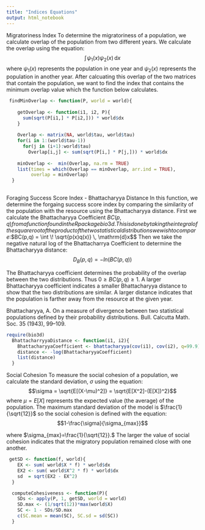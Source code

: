 ```yaml
---
title: "Indices Equations"
output: html_notebook
---
```


Migratoriness Index
To determine the migratoriness of a population, we calculate overlap of the population from two different years. We calculate the overlap using the equation:
$$\int \! \psi_1(x) \psi_2(x) \, \mathrm{d}x$$
where $\psi_1(x)$ represents the population in one year and $\psi_2(x)$ represents the population in another year. After calcuating this overlap of the two matrices that contain the population, we want to find the index that contains the minimum overlap value which the function below calculates.    

```r
 findMinOverlap <- function(P, world = world){
    
    getOverlap <- function(i1, i2, P){
      sum(sqrt(P[i1,] * P[i2,])) * world$dx
    }
    
    Overlap <- matrix(NA, world$tau, world$tau)
    for(i in 1:(world$tau-1))
      for(j in (i+1):world$tau)
        Overlap[i,j] <- sum(sqrt(P[i,] * P[j,])) * world$dx
    
    minOverlap <-  min(Overlap, na.rm = TRUE)
    list(times = which(Overlap == minOverlap, arr.ind = TRUE),
         overlap = minOverlap)
  }
  

```

Foraging Success Score Index - Bhattacharyya Distance
In this function, we determine the forgaing success score index by comparing the similarity of the population with the resource using the Bhattacharyya distance. First we calculate the Bhattacharyya Coefficient $BC(p,q) from a function found in the R package bio3d. This is done by taking the integral of the square root of the product of the two statistical distributions we wish to compare: 
$$BC(p,q) = \int \! \sqrt{p(x)q(x)} \, \mathrm{d}x$$
Then we take the negative natural log of the Bhattacharrya Coefficient to determine the Bhattacharyya distance: $$D_B(p,q) = -ln(BC(p,q))$$

The Bhattacharyya coefficient determines the probability of the overlap between the two distributions. Thus $0 \ge BC(p,q) \ge 1$. A larger Bhattacharyya coefficient indicates a smaller Bhattacharyya distance to show that the two distributions are similar. A larger distance indicates that the population is farther away from the resource at the given year. 

Bhattacharyya, A. On a measure of divergence between two statistical populations defined by their probability distributions. Bull. Calcutta Math. Soc. 35 (1943), 99–109.
```r
require(bio3d)
  BhattacharryyaDistance <- function(i1, i2){
    BhattacharyyaCoefficient <- bhattacharyya(cov(i1), cov(i2), q=99.9) #do we need a q value?
    distance <- -log(BhattacharyyaCoefficient)
    list(distance)
  }


```


Social Cohesion
To measure the social cohesion of a population, we calculate the standard deviation, $\sigma$  using the equation:
$$\sigma = \sqrt{E[(X-\mu)^2]} = \sqrt{E[X^2]-(E[X])^2}$$
where $\mu=E[X]$ represents the expected value (the average) of the population. The maximum standard deviation of the model is $\frac{1}{\sqrt{12}}$ so the social cohesion is defined with the equation: $$1-\frac{\sigma}{\sigma_{max}}$$

where $\sigma_{max}=\frac{1}{\sqrt{12}}.$ The larger the value of social cohesion indicates that the migratory population remained close with one another. 
```r
 getSD <- function(f, world){
    EX <- sum( world$X * f) * world$dx
    EX2 <- sum( world$X^2 * f) * world$dx
    sd  = sqrt(EX2 - EX^2)
  }

  computeCohesiveness <- function(P){
    SDs <- apply(P, 1, getSD, world = world)
    SD.max <- (1/sqrt(12))*max(world$X)
    SC <- 1 - SDs/SD.max
    c(SC.mean = mean(SC), SC.sd = sd(SC))
  }

```

